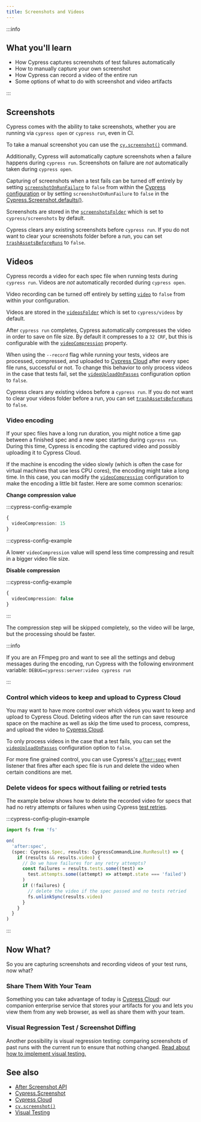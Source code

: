 ```yaml
---
title: Screenshots and Videos
---
```


:::info

## <Icon name="graduation-cap" /> What you'll learn

- How Cypress captures screenshots of test failures automatically
- How to manually capture your own screenshot
- How Cypress can record a video of the entire run
- Some options of what to do with screenshot and video artifacts

:::

## Screenshots

Cypress comes with the ability to take screenshots, whether you are running via
`cypress open` or `cypress run`, even in CI.

To take a manual screenshot you can use the
[`cy.screenshot()`](/api/commands/screenshot) command.

Additionally, Cypress will automatically capture screenshots when a failure
happens during `cypress run`. Screenshots on failure are _not_ automatically
taken during `cypress open`.

Capturing of screenshots when a test fails can be turned off entirely by setting
[`screenshotOnRunFailure`](/guides/references/configuration#Screenshots) to
`false` from within the
[Cypress configuration](/guides/references/configuration) or by setting
`screenshotOnRunFailure` to `false` in the
[Cypress.Screenshot.defaults()](/api/cypress-api/screenshot-api).

Screenshots are stored in the
[`screenshotsFolder`](/guides/references/configuration#Screenshots) which is set
to `cypress/screenshots` by default.

Cypress clears any existing screenshots before `cypress run`. If you do not want
to clear your screenshots folder before a run, you can set
[`trashAssetsBeforeRuns`](/guides/references/configuration#Screenshots) to
`false`.

## Videos

Cypress records a video for each spec file when running tests during
`cypress run`. Videos are _not_ automatically recorded during `cypress open`.

Video recording can be turned off entirely by setting
[`video`](/guides/references/configuration#Videos) to `false` from within your
configuration.

Videos are stored in the
[`videosFolder`](/guides/references/configuration#Videos) which is set to
`cypress/videos` by default.

After `cypress run` completes, Cypress automatically compresses the video in
order to save on file size. By default it compresses to a `32 CRF`, but this is
configurable with the
[`videoCompression`](/guides/references/configuration#Videos) property.

When using the `--record` flag while running your tests, videos are processed,
compressed, and uploaded to [Cypress Cloud](/guides/cloud/introduction) after
every spec file runs, successful or not. To change this behavior to only process
videos in the case that tests fail, set the
[`videoUploadOnPasses`](/guides/references/configuration#Videos) configuration
option to `false`.

Cypress clears any existing videos before a `cypress run`. If you do not want to
clear your videos folder before a run, you can set
[`trashAssetsBeforeRuns`](/guides/references/configuration#Videos) to `false`.

<TestReplayValue />

### Video encoding

If your spec files have a long run duration, you might notice a time gap between
a finished spec and a new spec starting during `cypress run`. During this time,
Cypress is encoding the captured video and possibly uploading it to Cypress
Cloud.

If the machine is encoding the video slowly (which is often the case for virtual
machines that use less CPU cores), the encoding might take a long time. In this
case, you can modify the
[`videoCompression`](/guides/references/configuration#Videos) configuration to
make the encoding a little bit faster. Here are some common scenarios:

**Change compression value**

:::cypress-config-example

```ts
{
  videoCompression: 15
}
```

:::cypress-config-example

A lower `videoCompression` value will spend less time compressing and result in
a bigger video file size.

**Disable compression**

:::cypress-config-example

```ts
{
  videoCompression: false
}
```

:::

The compression step will be skipped completely, so the video will be large, but
the processing should be faster.

:::info

If you are an FFmpeg pro and want to see all the settings and debug messages
during the encoding, run Cypress with the following environment variable:
`DEBUG=cypress:server:video cypress run`

:::

### Control which videos to keep and upload to Cypress Cloud

You may want to have more control over which videos you want to keep and upload
to Cypress Cloud. Deleting videos after the run can save resource space on the
machine as well as skip the time used to process, compress, and upload the video
to [Cypress Cloud](/guides/cloud/introduction).

To only process videos in the case that a test fails, you can set the
[`videoUploadOnPasses`](/guides/references/configuration#Videos) configuration
option to `false`.

For more fine grained control, you can use Cypress's
[`after:spec`](/api/plugins/after-spec-api) event listener that fires after each
spec file is run and delete the video when certain conditions are met.

### Delete videos for specs without failing or retried tests

The example below shows how to delete the recorded video for specs that had no
retry attempts or failures when using Cypress
[test retries](/guides/guides/test-retries).

:::cypress-config-plugin-example

```ts
import fs from 'fs'
```

```ts
on(
  'after:spec',
  (spec: Cypress.Spec, results: CypressCommandLine.RunResult) => {
    if (results && results.video) {
      // Do we have failures for any retry attempts?
      const failures = results.tests.some((test) =>
        test.attempts.some((attempt) => attempt.state === 'failed')
      )
      if (!failures) {
        // delete the video if the spec passed and no tests retried
        fs.unlinkSync(results.video)
      }
    }
  }
)
```

:::

## Now What?

So you are capturing screenshots and recording videos of your test runs, now
what?

### Share Them With Your Team

<!-- Line breaks removed to prevent random br elements -->

Something you can take advantage of today is
[Cypress Cloud](/guides/cloud/introduction): our companion enterprise service
that stores your artifacts for you and lets you view them from any web browser,
as well as share them with your team.

### Visual Regression Test / Screenshot Diffing

Another possibility is visual regression testing: comparing screenshots of past
runs with the current run to ensure that nothing changed.
[Read about how to implement visual testing.](/guides/tooling/visual-testing)

## See also

- [After Screenshot API](/api/plugins/after-screenshot-api)
- [Cypress.Screenshot](/api/cypress-api/screenshot-api)
- [Cypress Cloud](/guides/cloud/introduction)
- [`cy.screenshot()`](/api/commands/screenshot)
- [Visual Testing](/guides/tooling/visual-testing)
